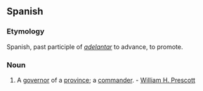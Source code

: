 ==Spanish==

===Etymology===
Spanish, past participle of ''[[adelantar]]'' to advance, to promote.

===Noun===
#A [[governor]] of a [[province]]; a [[commander]]. - [[William H. Prescott]]